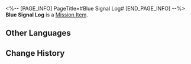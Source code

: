 <%-- [PAGE_INFO]
PageTitle=#Blue Signal Log#
[END_PAGE_INFO] --%>
{{Item Infobox
|id          = 140073
|image       = Item Blue Signal Log.png{{subst:void|<!--$UPLOAD:<<SpriteOutput/ItemFigures/140073.png>-<Item Blue Signal Log.png>-<Item Icons>>-->}}
|type        = Mission Item
|invCategory = Missions
|rarity      = 3
|effect      = 
|description = A fake log with Lesley's answer. Whoever made this hopes to maintain the fragile balance of Rocky's life using abrupt rejection.
}}
{{Description|''"She will say no to him and his life will go on. It's always easier to forget than to heal."''}}
'''Blue Signal Log''' is a [[Mission Item]].

==Other Languages==
{{Other Languages
|en   = Blue Signal Log
|zhs  = 蓝色转译录
|zht  = 藍色轉譯錄
|ja   = 青い変換記録
|ko   = 푸른색 변환 기록
|es   = Transcripción azul
|fr   = Registre de signal bleu
|ru   = Синий журнал
|th   = บันทึกสัญญาณสีน้ำเงิน
|vi   = Bản Chuyển Dịch Màu Lam
|de   = Blaues Log
|id   = Log Sinyal Biru
|pt   = Registro de Sinal Azul
}}

==Change History==
{{Change History|1.0}}